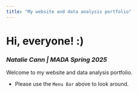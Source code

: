 ```yaml
---
title: "My website and data analysis portfolio"
---
```

# **Hi, everyone! :)**

### *Natalie Cann | MADA Spring 2025*

Welcome to my website and data analysis portfolio. 

-   Please use the `Menu Bar` above to look around.

